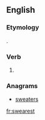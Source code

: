 ==English==

===Etymology===
{{suffix|swear|est|lang=en}}.

===Verb===
{{head|en}}

# {{context|archaic|lang=en}} {{en-archaic second-person singular of|swear|lang=en}}

===Anagrams===
* [[sweaters#English|sweaters]]

[[fr:swearest]]